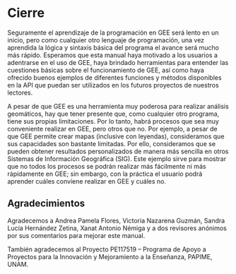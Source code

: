 \newpage
# Cierre

Seguramente el aprendizaje de la programación en GEE será lento en un inicio, pero como cualquier otro lenguaje de programación, una vez aprendida la lógica y sintaxis básica del programa el avance será mucho más rápido. Esperamos que esta manual haya motivado a los usuarios a adentrarse en el uso de GEE, haya brindado herramientas para entender las cuestiones básicas sobre el funcionamiento de GEE, así como haya ofrecido buenos ejemplos de diferentes funciones y métodos disponibles en la API que puedan ser utilizados en los futuros proyectos de nuestros lectores. 

A pesar de que GEE es una herramienta muy poderosa para realizar análisis geomáticos, hay que tener presente que, como cualquier otro programa, tiene sus propias limitaciones. Por lo tanto, habrá procesos que sea muy conveniente realizar en GEE, pero otros que no. Por ejemplo, a pesar de que GEE permite crear mapas (inclusive con leyendas), consideramos que sus capacidades son bastante limitadas. Por ello, consideramos que se pueden obtener resultados personalizados de manera más sencilla en otros Sistemas de Información Geográfica (SIG). Este ejemplo sirve para mostrar que no todos los procesos se podrán realizar más fácilmente ni más rápidamente en GEE; sin embargo, con la práctica el usuario podrá aprender cuáles conviene realizar en GEE y cuáles no. 

\newpage
## Agradecimientos {-}

Agradecemos a Andrea Pamela Flores, Victoria Nazarena Guzmán, Sandra Lucía Hernández Zetina, Xanat Antonio Némiga y a dos revisores anónimos por sus comentarios para mejorar este manual.

También agradecemos al Proyecto PE117519 – Programa de Apoyo a Proyectos para la Innovación y Mejoramiento a la Enseñanza, PAPIME, UNAM.

